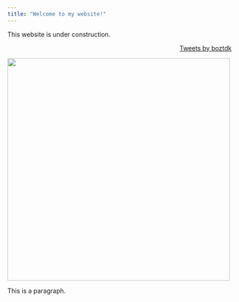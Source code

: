 ```yaml
---
title: "Welcome to my website!"
---
```


This website is under construction.





<aside align="right">
  <a class="twitter-timeline" data-width="200"  data-height="800" href="https://twitter.com/boztdk?ref_src=twsrc%5Etfw">Tweets by boztdk</a> <script 
async src="https://platform.twitter.com/widgets.js" charset="utf-8"></script>
</aside>



<div align="left">
<img src="cartoon.png" width=500>
</div>


<div align="left">
This is a paragraph.
</div>










